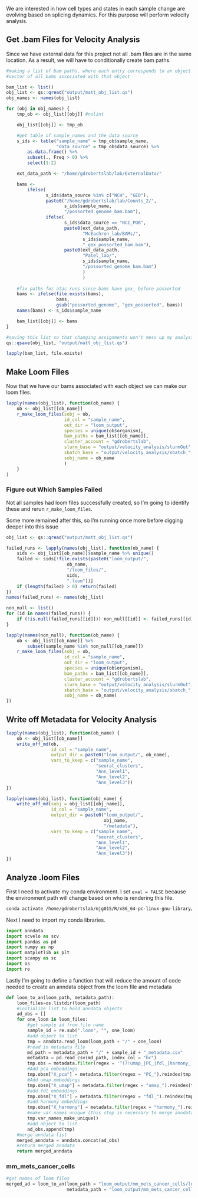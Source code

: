 We are interested in how cell types and states in each sample change are evolving based on splicing dynamics. For this purpose will perform velocity analysis.

## Get .bam Files for Velocity Analysis

Since we have external data for this project not all .bam files are in the same location. As a result, we will have to conditionally create bam paths.

```r
#making a list of bam paths, where each entry corresponds to an object and is a
#vector of all bams associated with that object

bam_list <- list()
obj_list <- qs::qread("output/matt_obj_list.qs")
obj_names <- names(obj_list)

for (obj in obj_names) {
    tmp_ob <- obj_list[[obj]] #nolint

    obj_list[[obj]] <- tmp_ob

    #get table of sample_names and the data source
    s_ids <- table("sample_name" = tmp_ob$sample_name,
                   "data_source" = tmp_ob$data_source) %>%
        as.data.frame() %>%
        subset(., Freq > 0) %>%
        select(1:2)

    ext_data_path <- "/home/gdrobertslab/lab/ExternalData/"

    bams <-
        ifelse(
               s_ids$data_source %in% c("NCH", "GEO"),
               paste0("/home/gdrobertslab/lab/Counts_2/",
                      s_ids$sample_name,
                      "/possorted_genome_bam.bam"),
               ifelse(
                      s_ids$data_source == "NCI_POB",
                      paste0(ext_data_path,
                             "McEachron_lab/BAMs/",
                             s_ids$sample_name,
                             "_gex_possorted_bam.bam"),
                      paste0(ext_data_path,
                             "Patel_lab/",
                             s_ids$sample_name,
                             "/possorted_genome_bam.bam")
                             )
                             )
    
    #fix paths for atac runs since bams have gex_ before possorted
    bams <- ifelse(file.exists(bams),
                   bams,
                   gsub("possorted_genome", "gex_possorted", bams))
    names(bams) <- s_ids$sample_name

    bam_list[[obj]] <- bams
}

#saving this list so that changing assignments won't mess up my analysis
qs::qsave(obj_list, "output/matt_obj_list.qs")

lapply(bam_list, file.exists)
```

## Make Loom Files

Now that we have our bams associated with each object we can make our loom files.

```r
lapply(names(obj_list), function(ob_name) {
    ob <- obj_list[[ob_name]]
    r_make_loom_files(sobj = ob,
                      id_col = "sample_name",
                      out_dir = "loom_output",
                      species = unique(ob$organism),
                      bam_paths = bam_list[[ob_name]],
                      cluster_account = "gdrobertslab",
                      slurm_base = "output/velocity_analysis/slurmOut",
                      sbatch_base = "output/velocity_analysis/sbatch_",
                      sobj_name = ob_name
                      )
    }
)
```

### Figure out Which Samples Failed

Not all samples had loom files successfully created, so I'm going to identify these and rerun `r_make_loom_files`.

Some more remained after this, so I'm running once more before digging deeper into this issue

```r
obj_list <- qs::qread("output/matt_obj_list.qs")

failed_runs <- lapply(names(obj_list), function(ob_name) {
    sids <- obj_list[[ob_name]]$sample_name %>% unique()
    failed <- sids[!file.exists(paste0("loom_output/",
                       ob_name,
                       "/loom_files/",
                       sids,
                       ".loom"))]
    if (length(failed) > 0) return(failed)
})
names(failed_runs) <- names(obj_list)

non_null <- list()
for (id in names(failed_runs)) {
    if (!is.null(failed_runs[[id]])) non_null[[id]] <- failed_runs[[id]]
}

lapply(names(non_null), function(ob_name) {
    ob <- obj_list[[ob_name]] %>%
        subset(sample_name %in% non_null[[ob_name]])
    r_make_loom_files(sobj = ob,
                      id_col = "sample_name",
                      out_dir = "loom_output",
                      species = unique(ob$organism),
                      bam_paths = bam_list[[ob_name]],
                      cluster_account = "gdrobertslab",
                      slurm_base = "output/velocity_analysis/slurmOut",
                      sbatch_base = "output/velocity_analysis/sbatch_",
                      sobj_name = ob_name)
})
```

## Write off Metadata for Velocity Analysis

```r
lapply(names(obj_list), function(ob_name) {
    ob <- obj_list[[ob_name]]
    write_off_md(ob,
                 id_col = "sample_name",
                 output_dir = paste0("loom_output/", ob_name),
                 vars_to_keep = c("sample_name",
                                  "seurat_clusters",
                                  "Ann_level1",
                                  "Ann_level2",
                                  "Ann_level3"))
})

lapply(names(obj_list), function(obj_name) {
    write_off_md(sobj = obj_list[[obj_name]],
                 id_col = "sample_name",
                 output_dir = paste0("loom_output/",
                                     obj_name,
                                     "/metadata"),
                 vars_to_keep = c("sample_name",
                                  "seurat_clusters",
                                  "Ann_level1",
                                  "Ann_level2",
                                  "Ann_level3"))
})
```

## Analyze .loom Files

First I need to activate my conda environment. I set `eval = FALSE` because the environment path will change based on who is rendering this file.

```bash
conda activate /home/gdrobertslab/mjg015/R/x86_64-pc-linux-gnu-library/4.3/rrrSingleCellUtils/r_rna_velo
```

Next I need to import my conda libraries.

```python
import anndata
import scvelo as scv
import pandas as pd
import numpy as np
import matplotlib as plt
import scanpy as sc
import os
import re
```

Lastly I'm going to define a function that will reduce the amount of code needed
to create an anndata object from the loom file and metadata

```python
def loom_to_an(loom_path, metadata_path):
    loom_files=os.listdir(loom_path)
    #initialize list to hold anndata objects
    ad_obs = []
    for one_loom in loom_files:
        #get sample id from file name
        sample_id = re.sub(".loom", "", one_loom)
        #add object to list
        tmp = anndata.read_loom(loom_path + "/" + one_loom)
        #read in metadata file
        md_path = metadata_path + "/" + sample_id + "_metadata.csv"
        metadata = pd.read_csv(md_path, index_col = "bc")
        tmp.obs = metadata.filter(regex = '^(?!umap_|PC_|fdl_|harmony_).*$').reindex(tmp.obs.index)
        #Add pca embeddings
        tmp.obsm["X_pca"] = metadata.filter(regex = "PC_").reindex(tmp.obs.index).to_numpy()
        #Add umap embeddings
        tmp.obsm["X_umap"] = metadata.filter(regex = "umap_").reindex(tmp.obs.index).to_numpy()
        #add fdl embeddings
        tmp.obsm["X_fdl"] = metadata.filter(regex = "fdl_").reindex(tmp.obs.index).to_numpy()
        #add harmony embeddings
        tmp.obsm["X_harmony"] = metadata.filter(regex = "harmony_").reindex(tmp.obs.index).to_numpy ()
        #make var names unique (this step is necessary to merge anndata list)
        tmp.var_names_make_unique()
        #add object to list
        ad_obs.append(tmp)
    #merge anndata list
    merged_anndata = anndata.concat(ad_obs)
    #return merged anndata
    return merged_anndata


```

### mm_mets_cancer_cells

```python
#get names of loom files
merged_ad = loom_to_an(loom_path = "loom_output/mm_mets_cancer_cells/loom_files",
                       metadata_path = "loom_output/mm_mets_cancer_cells/metadata")
```